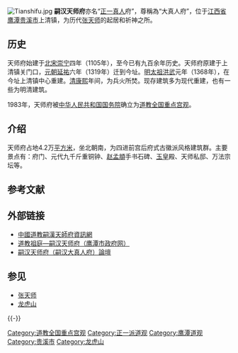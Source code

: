 [[File:Tianshifu.jpg|right]]
'''嗣汉天师府'''亦名“[[正一真人|正一真人]]府”，尊稱為“大真人府”，位于[[江西省|江西省]][[鹰潭|鹰潭]][[贵溪市|贵溪市]]上清镇，为历代[[张天师|张天师]]的起居和祈神之所。

==历史==
天师府始建于[[北宋|北宋]][[崇宁|崇宁]]四年（1105年），至今已有九百余年历史。天师府原建于上清镇关门口，[[元朝|元朝]][[延祐|延祐]]六年（1319年）迁到今址。[[明太祖|明太祖]][[洪武|洪武]]元年（1368年），在今址上清镇中心重建。[[清|清]][[康熙|康熙]]年间，为兵火所焚。现存建筑多为现代重建，也有一些为明清建筑。

1983年，天师府被[[中华人民共和国国务院|中华人民共和国国务院]]确立为[[道教全国重点宫观|道教全国重点宫观]]。

==介绍==
天师府占地4.2万[[平方米|平方米]]，坐北朝南，为四进前宫后府式古徽派风格建筑群。主要景点有：府门、元代九千斤重铜钟、[[赵孟頫|赵孟頫]]手书石碑、[[玉皇|玉皇]]殿、天师私邸、万法宗坛等。

== 参考文献 ==
{{Reflist}}

== 外部链接 ==
* [https://web.archive.org/web/20120605130217/http://taoismweb.myweb.hinet.net/ 中國道教嗣漢天師府資訊網]
* [https://web.archive.org/web/20090820223520/http://www.yingtan.gov.cn/lygg/jdtj/200810/t20081018_16342.htm 道教祖庭—嗣汉天师府（鹰潭市政府网）]
* [http://sh.wt38.com 嗣汉天师府（嗣汉大真人府）論壇]{{Wayback|url=http://sh.wt38.com/ |date=20201031163450 }}

== 参见 ==
{{Portal box|道教|江西|中国建筑|中国文化遗产}}
* [[张天师|张天师]]
* [[龙虎山|龙虎山]]

{{-}}
{{道教全国重点宫观}}

[[Category:道教全国重点宫观|Category:道教全国重点宫观]]
[[Category:正一派道观|Category:正一派道观]]
[[Category:鹰潭道观|Category:鹰潭道观]]
[[Category:贵溪市|Category:贵溪市]]
[[Category:龙虎山|Category:龙虎山]]